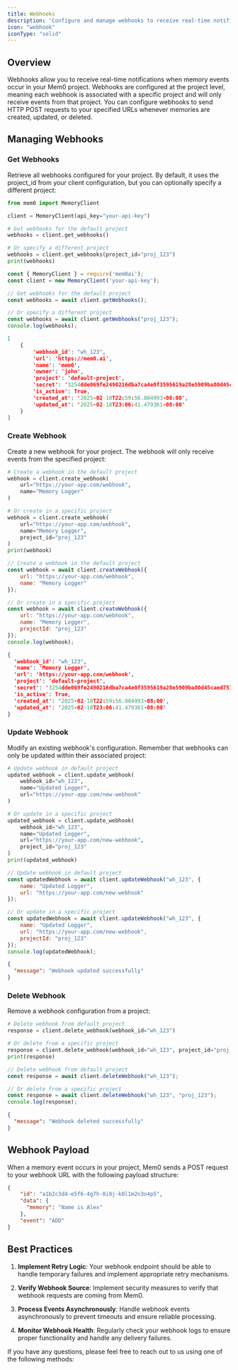 ```yaml
---
title: Webhooks
description: 'Configure and manage webhooks to receive real-time notifications about memory events'
icon: "webhook"
iconType: "solid"
---
```


## Overview

Webhooks allow you to receive real-time notifications when memory events occur in your Mem0 project. Webhooks are configured at the project level, meaning each webhook is associated with a specific project and will only receive events from that project. You can configure webhooks to send HTTP POST requests to your specified URLs whenever memories are created, updated, or deleted.

## Managing Webhooks

### Get Webhooks

Retrieve all webhooks configured for your project. By default, it uses the project_id from your client configuration, but you can optionally specify a different project:

<CodeGroup>

```python Python
from mem0 import MemoryClient

client = MemoryClient(api_key="your-api-key")

# Get webhooks for the default project
webhooks = client.get_webhooks()

# Or specify a different project
webhooks = client.get_webhooks(project_id="proj_123")
print(webhooks)
```

```javascript JavaScript
const { MemoryClient } = require('mem0ai');
const client = new MemoryClient('your-api-key');

// Get webhooks for the default project
const webhooks = await client.getWebhooks();

// Or specify a different project
const webhooks = await client.getWebhooks("proj_123");
console.log(webhooks);
```

```json Output
[
    {
        'webhook_id': "wh_123",
        'url': 'https://mem0.ai',
        'name': 'mem0',
        'owner': 'john',
        'project': 'default-project',
        'secret': '3254dde069fe2490216dba7ca4e0f3595619a28e5909ba80d45caed7577f1040',
        'is_active': True,
        'created_at': '2025-02-18T22:59:56.804993-08:00',
        'updated_at': '2025-02-18T23:06:41.479361-08:00'
    }
]

```

</CodeGroup>

### Create Webhook

Create a new webhook for your project. The webhook will only receive events from the specified project:

<CodeGroup>

```python Python
# Create a webhook in the default project
webhook = client.create_webhook(
    url="https://your-app.com/webhook",
    name="Memory Logger"
)

# Or create in a specific project
webhook = client.create_webhook(
    url="https://your-app.com/webhook",
    name="Memory Logger",
    project_id="proj_123"
)
print(webhook)
```

```javascript JavaScript
// Create a webhook in the default project
const webhook = await client.createWebhook({
    url: "https://your-app.com/webhook",
    name: "Memory Logger"
});

// Or create in a specific project
const webhook = await client.createWebhook({
    url: "https://your-app.com/webhook",
    name: "Memory Logger",
    projectId: "proj_123"
});
console.log(webhook);
```

```json Output
{
  'webhook_id': "wh_123",
  'name': 'Memory Logger',
  'url': 'https://your-app.com/webhook',
  'project': 'default-project',
  'secret': '3254dde069fe2490216dba7ca4e0f3595619a28e5909ba80d45caed7577f1040',
  'is_active': True,
  'created_at': '2025-02-18T22:59:56.804993-08:00',
  'updated_at': '2025-02-18T23:06:41.479361-08:00'
}
```

</CodeGroup>

### Update Webhook

Modify an existing webhook's configuration. Remember that webhooks can only be updated within their associated project:

<CodeGroup>

```python Python
# Update webhook in default project
updated_webhook = client.update_webhook(
    webhook_id="wh_123",
    name="Updated Logger",
    url="https://your-app.com/new-webhook"
)

# Or update in a specific project
updated_webhook = client.update_webhook(
    webhook_id="wh_123",
    name="Updated Logger",
    url="https://your-app.com/new-webhook",
    project_id="proj_123"
)
print(updated_webhook)
```

```javascript JavaScript
// Update webhook in default project
const updatedWebhook = await client.updateWebhook("wh_123", {
    name: "Updated Logger",
    url: "https://your-app.com/new-webhook"
});

// Or update in a specific project
const updatedWebhook = await client.updateWebhook("wh_123", {
    name: "Updated Logger",
    url: "https://your-app.com/new-webhook",
    projectId: "proj_123"
});
console.log(updatedWebhook);
```

```json Output
{
  "message": "Webhook updated successfully"
}
```

</CodeGroup>

### Delete Webhook

Remove a webhook configuration from a project:

<CodeGroup>

```python Python
# Delete webhook from default project
response = client.delete_webhook(webhook_id="wh_123")

# Or delete from a specific project
response = client.delete_webhook(webhook_id="wh_123", project_id="proj_123")
print(response)
```

```javascript JavaScript
// Delete webhook from default project
const response = await client.deleteWebhook("wh_123");

// Or delete from a specific project
const response = await client.deleteWebhook("wh_123", "proj_123");
console.log(response);
```

```json Output
{
  "message": "Webhook deleted successfully"
}
```

</CodeGroup>

## Webhook Payload

When a memory event occurs in your project, Mem0 sends a POST request to your webhook URL with the following payload structure:

```json
{
    "id": "a1b2c3d4-e5f6-4g7h-8i9j-k0l1m2n3o4p5",
    "data": {
      "memory": "Name is Alex"
    },
    "event": "ADD"
}
```

## Best Practices

1. **Implement Retry Logic**: Your webhook endpoint should be able to handle temporary failures and implement appropriate retry mechanisms.

2. **Verify Webhook Source**: Implement security measures to verify that webhook requests are coming from Mem0.

3. **Process Events Asynchronously**: Handle webhook events asynchronously to prevent timeouts and ensure reliable processing.

4. **Monitor Webhook Health**: Regularly check your webhook logs to ensure proper functionality and handle any delivery failures.

If you have any questions, please feel free to reach out to us using one of the following methods:

<Snippet file="get-help.mdx" />